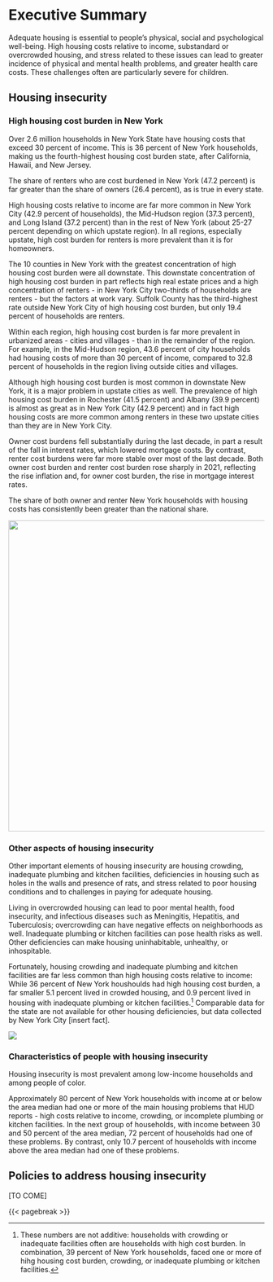 # Executive Summary {.unnumbered}

Adequate housing is essential to people's physical, social and psychological well-being. High housing costs relative to income, substandard or overcrowded housing, and stress related to these issues can lead to greater incidence of physical and mental health problems, and greater health care costs. These challenges often are particularly severe for children.

## Housing insecurity

### High housing cost burden in New York

Over 2.6 million households in New York State have housing costs that exceed 30 percent of income. This is 36 percent of New York households, making us the fourth-highest housing cost burden state, after California, Hawaii, and New Jersey.

The share of renters who are cost burdened in New York (47.2 percent) is far greater than the share of owners (26.4 percent), as is true in every state.

High housing costs relative to income are far more common in New York City (42.9 percent of households), the Mid-Hudson region (37.3 percent), and Long Island (37.2 percent) than in the rest of New York (about 25-27 percent depending on which upstate region). In all regions, especially upstate, high cost burden for renters is more prevalent than it is for homeowners.

The 10 counties in New York with the greatest concentration of high housing cost burden were all downstate. This downstate concentration of high housing cost burden in part reflects high real estate prices and a high concentration of renters - in New York City two-thirds of households are renters - but the factors at work vary. Suffolk County has the third-highest rate outside New York City of high housing cost burden, but only 19.4 percent of households are renters.

Within each region, high housing cost burden is far more prevalent in urbanized areas - cities and villages - than in the remainder of the region. For example, in the Mid-Hudson region, 43.6 percent of city households had housing costs of more than 30 percent of income, compared to 32.8 percent of households in the region living outside cities and villages.

Although high housing cost burden is most common in downstate New York, it is a major problem in upstate cities as well. The prevalence of high housing cost burden in Rochester (41.5 percent) and Albany (39.9 percent) is almost as great as in New York City (42.9 percent) and in fact high housing costs are more common among renters in these two upstate cities than they are in New York City.

Owner cost burdens fell substantially during the last decade, in part a result of the fall in interest rates, which lowered mortgage costs. By contrast, renter cost burdens were far more stable over most of the last decade. Both owner cost burden and renter cost burden rose sharply in 2021, reflecting the rise inflation and, for owner cost burden, the rise in mortgage interest rates.

The share of both owner and renter New York households with housing costs has consistently been greater than the national share.

![](images/image-1373425369.png){width="611"}

### Other aspects of housing insecurity

Other important elements of housing insecurity are housing crowding, inadequate plumbing and kitchen facilities, deficiencies in housing such as holes in the walls and presence of rats, and stress related to poor housing conditions and to challenges in paying for adequate housing.

Living in overcrowded housing can lead to poor mental health, food insecurity, and infectious diseases such as Meningitis, Hepatitis, and Tuberculosis; overcrowding can have negative effects on neighborhoods as well. Inadequate plumbing or kitchen facilities can pose health risks as well. Other deficiencies can make housing uninhabitable, unhealthy, or inhospitable.

Fortunately, housing crowding and inadequate plumbing and kitchen facilities are far less common than high housing costs relative to income: While 36 percent of New York houshoulds had high housing cost burden, a far smaller 5.1 percent lived in crowded housing, and 0.9 percent lived in housing with inadequate plumbing or kitchen facilities.[^execsum-1] Comparable data for the state are not available for other housing deficiencies, but data collected by New York City \[insert fact\].

[^execsum-1]: These numbers are not additive: households with crowding or inadequate facilities often are households with high cost burden. In combination, 39 percent of New York households, faced one or more of hihg housing cost burden, crowding, or inadequate plumbing or kitchen facilities.

![](images/image-730735472.png)

### Characteristics of people with housing insecurity

Housing insecurity is most prevalent among low-income households and among people of color.

Approximately 80 percent of New York households with income at or below the area median had one or more of the main housing problems that HUD reports - high costs relative to income, crowding, or incomplete plumbing or kitchen facilities. In the next group of households, with income between 30 and 50 percent of the area median, 72 percent of households had one of these problems. By contrast, only 10.7 percent of households with income above the area median had one of these problems.

## Policies to address housing insecurity

\[TO COME\]

{{< pagebreak >}}
